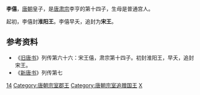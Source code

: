 '''李僖'''，[[唐朝|唐朝]]皇子，是[[唐肃宗|唐肃宗]]李亨的第十四子，生母是普通宫人。

起初，李僖封'''淮阳王'''。李僖早夭，追封为'''宋王'''。

==参考资料==
*《[[旧唐书|旧唐书]]》列传第六十六：宋王僖，肃宗第十四子。初封淮阳王，早夭，追封宋王。
*《[[新唐书|新唐书]]》列传第七

[[Category:唐肃宗皇子|14]]
[[Category:唐朝宗室郡王|Category:唐朝宗室郡王]]
[[Category:唐朝宗室追赠国王|Category:唐朝宗室追赠国王]]
[[Category:李姓|X]]
{{唐朝人物小作品}}